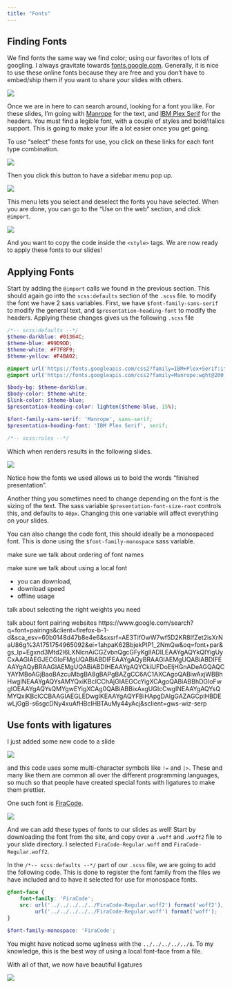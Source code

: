 ```yaml
---
title: "Fonts"
---
```


## Finding Fonts

We find fonts the same way we find color; using our favorites of lots of googling. I always gravitate towards [fonts.google.com](https://fonts.google.com/). Generally, it is nice to use these online fonts because they are free and you don't have to embed/ship them if you want to share your slides with others.

![](media/fonts-google.png)

Once we are in here to can search around, looking for a font you like. For these slides, I'm going with [Manrope](https://fonts.google.com/specimen/Manrope) for the text, and [IBM Plex Serif](https://fonts.google.com/specimen/IBM+Plex+Serif) for the headers. You must find a legible font, with a couple of styles and bold/italics support. This is going to make your life a lot easier once you get going.

To use "select" these fonts for use, you click on these links for each font type combination.

![](media/font-find-1.png)

Then you click this button to have a sidebar menu pop up.

![](media/font-find-2.png)

This menu lets you select and deselect the fonts you have selected. When you are done, you can go to the "Use on the web" section, and click `@import`.

![](media/font-find-3.png)

And you want to copy the code inside the `<style>` tags. We are now ready to apply these fonts to our slides!

## Applying Fonts

Start by adding the `@import` calls we found in the previous section. This should again go into the `scss:defaults` section of the `.scss` file. to modify the font we have 2 sass variables. First, we have `$font-family-sans-serif` to modify the general text, and `$presentation-heading-font` to modify the headers. Applying these changes gives us the following `.scss` file

````scss
/*-- scss:defaults --*/
$theme-darkblue: #01364C;
$theme-blue: #99D9DD;
$theme-white: #F7F8F9;
$theme-yellow: #F4BA02;

@import url('https://fonts.googleapis.com/css2?family=IBM+Plex+Serif:ital,wght@0,100;0,200;0,300;0,400;0,500;0,600;0,700;1,100;1,200;1,300;1,400;1,500;1,600;1,700&display=swap');
@import url('https://fonts.googleapis.com/css2?family=Manrope:wght@200;300;400;500;600;700;800&display=swap');

$body-bg: $theme-darkblue;
$body-color: $theme-white;
$link-color: $theme-blue;
$presentation-heading-color: lighten($theme-blue, 15%);

$font-family-sans-serif: 'Manrope', sans-serif;
$presentation-heading-font: 'IBM Plex Serif', serif;

/*-- scss:rules --*/

````

Which when renders results in the following slides.

![](media/theme-example-fonts.png)

Notice how the fonts we used allows us to bold the words "finished presentation".

Another thing you sometimes need to change depending on the font is the sizing of the text. The sass variable `$presentation-font-size-root` controls this, and defaults to `40px`. Changing this one variable will affect everything on your slides.

You can also change the code font, this should ideally be a monospaced font. This is done using the `$font-family-monospace` sass variable.

make sure we talk about ordering of font names

make sure we talk about using a local font

- you can download,
- download speed
- offline usage

talk about selecting the right weights you need

talk about font pairing websites 
https://www.google.com/search?q=font+pairings&client=firefox-b-1-d&sca_esv=60b0148d47b8e4e6&sxsrf=AE3TifOwW7wf5D2KR8IfZet2isXrNaU86g%3A1751754965092&ei=1ahpaK62BbjekPIP1_2NmQw&oq=font+par&gs_lp=Egxnd3Mtd2l6LXNlcnAiCGZvbnQgcGFyKgIIADILEAAYgAQYkQIYigUyCxAAGIAEGJECGIoFMgUQABiABDIFEAAYgAQyBRAAGIAEMgUQABiABDIFEAAYgAQyBRAAGIAEMgUQABiABDIHEAAYgAQYCkilJFDoEljHGnADeAGQAQCYAYMBoAGjBaoBAzcuMbgBA8gBAPgBAZgCC6AC1AXCAgoQABiwAxjWBBhHwgINEAAYgAQYsAMYQxiKBcICChAjGIAEGCcYigXCAgoQABiABBhDGIoFwgIOEAAYgAQYsQMYgwEYigXCAg0QABiABBixAxgUGIcCwgINEAAYgAQYsQMYQxiKBcICCBAAGIAEGLEDwgIKEAAYgAQYFBiHApgDAIgGAZAGCpIHBDEwLjGgB-s6sgcDNy4xuAfHBcIHBTAuMy44yAcj&sclient=gws-wiz-serp

## Use fonts with ligatures

I just added some new code to a slide

![](media/no-ligatures.png)

and this code uses some multi-character symbols like `!=` and `|>`. These and many like them are common all over the different programming languages, so much so that people have created special fonts with ligatures to make them prettier.

One such font is [FiraCode](https://github.com/tonsky/FiraCode).

![](media/firacode.png)

And we can add these types of fonts to our slides as well! Start by downloading the font from the site, and copy over a `.woff` and `.woff2` file to your slide directory. I selected `FiraCode-Regular.woff` and `FiraCode-Regular.woff2`.

In the `/*-- scss:defaults --*/` part of our `.scss` file, we are going to add the following code. This is done to register the font family from the files we have included and to have it selected for use for monospace fonts.

````scss
@font-face {
    font-family: 'FiraCode';
    src: url('../../../../../FiraCode-Regular.woff2') format('woff2'),
         url('../../../../../FiraCode-Regular.woff') format('woff');
}

$font-family-monospace: 'FiraCode';
````

You might have noticed some ugliness with the `../../../../../`s. To my knowledge, this is the best way of using a local font-face from a file.

With all of that, we now have beautiful ligatures

![](media/with-ligatures.png)
